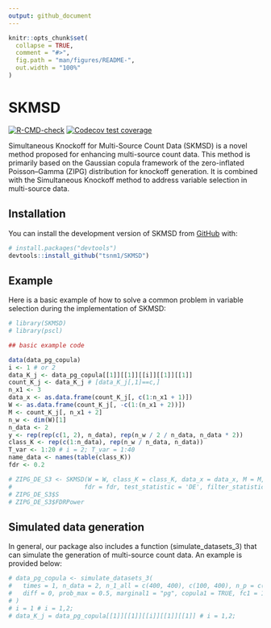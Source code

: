 ```yaml
---
output: github_document
---
```


<!-- README.md is generated from README.Rmd. Please edit that file -->

```r
knitr::opts_chunk$set(
  collapse = TRUE,
  comment = "#>",
  fig.path = "man/figures/README-",
  out.width = "100%"
)
```

# SKMSD

<!-- badges: start -->
[![R-CMD-check](https://github.com/tsnm1/SKMSD/actions/workflows/R-CMD-check.yaml/badge.svg)](https://github.com/tsnm1/SKMSD/actions/workflows/R-CMD-check.yaml)
[![Codecov test coverage](https://codecov.io/gh/tsnm1/SKMSD/branch/main/graph/badge.svg)](https://app.codecov.io/gh/tsnm1/SKMSD?branch=main)
<!-- badges: end -->

Simultaneous Knockoff for Multi-Source Count Data (SKMSD) is a novel method proposed for enhancing multi-source count data. This method is primarily based on the Gaussian copula framework of the zero-inflated Poisson–Gamma (ZIPG) distribution for knockoff generation. It is combined with the Simultaneous Knockoff method to address variable selection in multi-source data. 

## Installation

You can install the development version of SKMSD from [GitHub](https://github.com/) with:

``` r
# install.packages("devtools")
devtools::install_github("tsnm1/SKMSD")
```

## Example

Here is a basic example of how to solve a common problem in variable selection during the implementation of SKMSD:

```r
# library(SKMSD)
# library(pscl)

## basic example code

data(data_pg_copula)
i <- 1 # or 2
data_K_j <- data_pg_copula[[1]][[1]][[i]][[1]][[1]]
count_K_j <- data_K_j # [data_K_j[,1]==c,]
n_x1 <- 3
data_x <- as.data.frame(count_K_j[, c(1:n_x1 + 1)])
W <- as.data.frame(count_K_j[, -c(1:(n_x1 + 2))])
M <- count_K_j[, n_x1 + 2]
n_w <- dim(W)[1]
n_data <- 2
y <- rep(rep(c(1, 2), n_data), rep(n_w / 2 / n_data, n_data * 2))
class_K <- rep(c(1:n_data), rep(n_w / n_data, n_data))
T_var <- 1:20 # i = 2; T_var = 1:40
name_data <- names(table(class_K))
fdr <- 0.2

# ZIPG_DE_S3 <- SKMSD(W = W, class_K = class_K, data_x = data_x, M = M, y = y, T_var = T_var,
#                    fdr = fdr, test_statistic = 'DE', filter_statistics = 3)
# ZIPG_DE_S3$S
# ZIPG_DE_S3$FDRPower
```


## Simulated data generation

In general, our package also includes a function (simulate_datasets_3) that can simulate the generation of multi-source count data. An example is provided below:

```r
# data_pg_copula <- simulate_datasets_3(
#   times = 1, n_data = 2, n_1_all = c(400, 400), c(100, 400), n_p = c(20, 40),
#   diff = 0, prob_max = 0.5, marginal1 = "pg", copula1 = TRUE, fc1 = 1,
# )
# i = 1 # i = 1,2;
# data_K_j = data_pg_copula[[1]][[1]][[i]][[1]][[1]] # i = 1,2;
```

<!-- You'll still need to render `README.Rmd` regularly, to keep `README.md` up-to-date. `devtools::build_readme()` is handy for this. -->

<!-- You can also embed plots, for example: -->

<!-- ```{r pressure, echo = FALSE} -->
<!-- # plot(pressure) -->
<!-- ``` -->

<!-- In that case, don't forget to commit and push the resulting figure files, so they display on GitHub and CRAN. -->

